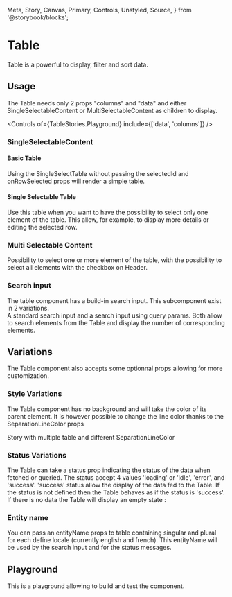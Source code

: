   Meta,
  Story,
  Canvas,
  Primary,
  Controls,
  Unstyled,
  Source,
} from '@storybook/blocks';


<Meta name="Guideline" of={TableStories} />

# Table

Table is a powerful to display, filter and sort data.

## Usage

The Table needs only 2 props "columns" and "data" and either SingleSelectableContent or MultiSelectableContent as children to display.

<Controls of={TableStories.Playground} include={['data', 'columns']} />

### SingleSelectableContent

#### Basic Table

Using the SingleSelectTable without passing the selectedId and onRowSelected props will render a simple table.

<Canvas of={TableStories.SimpleTable} layout="fullscreen" />

#### Single Selectable Table

Use this table when you want to have the possibility to select only one element of the table.
This allow, for example, to display more details or editing the selected row.

<Canvas of={TableStories.SingleSelectTable} layout="fullscreen" />

### Multi Selectable Content

Possibility to select one or more element of the table, with the possibility to select all elements with the checkbox on Header.

<Canvas of={TableStories.MultiSelectTable} layout="fullscreen" />

### Search input

The table component has a build-in search input. This subcomponent exist in 2 variations.  
A standard search input and a search input using query params.
Both allow to search elements from the Table and display the number of corresponding elements.

<Canvas of={TableStories.TableWithSearch} layout="fullscreen" />

<Canvas of={TableStories.TableWithSearchQueryParams} layout="fullscreen" />

## Variations

The Table component also accepts some optionnal props allowing for more customization.

### Style Variations

The Table component has no background and will take the color of its parent element.
It is however possible to change the line color thanks to the SeparationLineColor props

Story with multiple table and different SeparationLineColor

### Status Variations

The Table can take a status prop indicating the status of the data when fetched or queried.
The status accept 4 values 'loading' or 'idle', 'error', and 'success'.
'success' status allow the display of the data fed to the Table.
If the status is not defined then the Table behaves as if the status is 'success'.
If there is no data the Table will display an empty state :

<Canvas layout="fullscreen" of={TableStories.TableStatus} />

### Entity name

You can pass an entityName props to table containing singular and plural for each define locale (currently english and french).
This entityName will be used by the search input and for the status messages.

<Canvas layout="fullscreen" of={TableStories.TableWithEntityName} />
<Controls of={TableStories.TableWithEntityName} include={['locale']} />

## Playground

This is a playground allowing to build and test the component.

<Canvas of={TableStories.Playground} layout="fullscreen" />
<Controls of={TableStories.Playground} />
